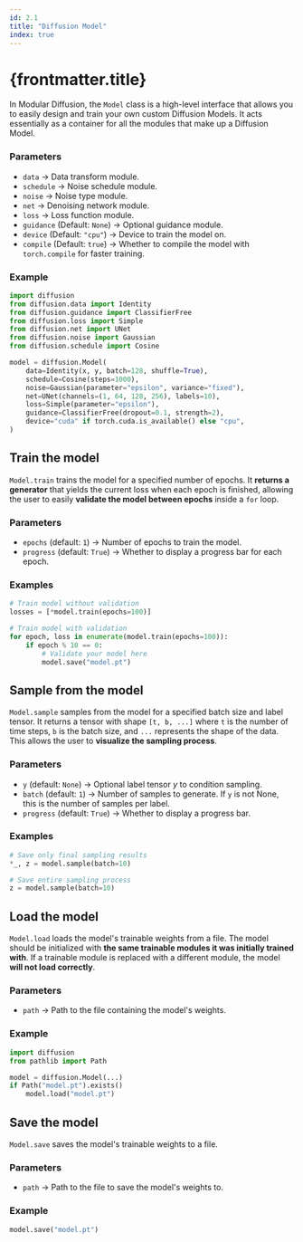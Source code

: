 ```yaml
---
id: 2.1
title: "Diffusion Model"
index: true
---
```


# {frontmatter.title}

In Modular Diffusion, the `Model` class is a high-level interface that allows you to easily design and train your own custom Diffusion Models. It acts essentially as a container for all the modules that make up a Diffusion Model.

### Parameters

- `data` -> Data transform module.
- `schedule` -> Noise schedule module.
- `noise` -> Noise type module.
- `net` -> Denoising network module.
- `loss` -> Loss function module.
- `guidance` (Default: `None`) -> Optional guidance module.
- `device` (Default: `"cpu"`) -> Device to train the model on.
- `compile` (Default: `true`) -> Whether to compile the model with `torch.compile` for faster training.

### Example
```python
import diffusion
from diffusion.data import Identity
from diffusion.guidance import ClassifierFree
from diffusion.loss import Simple
from diffusion.net import UNet
from diffusion.noise import Gaussian
from diffusion.schedule import Cosine

model = diffusion.Model(
    data=Identity(x, y, batch=128, shuffle=True),
    schedule=Cosine(steps=1000),
    noise=Gaussian(parameter="epsilon", variance="fixed"),
    net=UNet(channels=(1, 64, 128, 256), labels=10),
    loss=Simple(parameter="epsilon"),
    guidance=ClassifierFree(dropout=0.1, strength=2),
    device="cuda" if torch.cuda.is_available() else "cpu",
)
```

## Train the model

`Model.train` trains the model for a specified number of epochs. It **returns a generator** that yields the current loss when each epoch is finished, allowing the user to easily **validate the model between epochs** inside a `for` loop. 

### Parameters

- `epochs` (default: `1`) -> Number of epochs to train the model.
- `progress` (default: `True`) -> Whether to display a progress bar for each epoch.

### Examples

```python
# Train model without validation
losses = [*model.train(epochs=100)]
```

```python
# Train model with validation
for epoch, loss in enumerate(model.train(epochs=100)):
    if epoch % 10 == 0:
        # Validate your model here
        model.save("model.pt")
```

## Sample from the model

`Model.sample` samples from the model for a specified batch size and label tensor. It returns a tensor with shape `[t, b, ...]` where `t` is the number of time steps, `b` is the batch size, and `...` represents the shape of the data. This allows the user to **visualize the sampling process**.

### Parameters

- `y` (default: `None`) -> Optional label tensor $y$ to condition sampling.
- `batch` (default: `1`) -> Number of samples to generate. If `y` is not None, this is the number of samples per label.
- `progress` (default: `True`) -> Whether to display a progress bar.

### Examples

```python
# Save only final sampling results
*_, z = model.sample(batch=10)
```

```python
# Save entire sampling process
z = model.sample(batch=10)
```

## Load the model

`Model.load` loads the model's trainable weights from a file. The model should be initialized with **the same trainable modules it was initially trained with**. If a trainable module is replaced with a different module, the model **will not load correctly**. 

### Parameters

- `path` -> Path to the file containing the model's weights.

### Example

```python
import diffusion
from pathlib import Path

model = diffusion.Model(...)
if Path("model.pt").exists()
	model.load("model.pt")
```

## Save the model

`Model.save` saves the model's trainable weights to a file. 

### Parameters

- `path` -> Path to the file to save the model's weights to.

### Example

```python
model.save("model.pt")
```